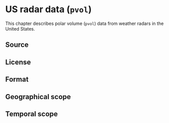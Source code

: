 # US radar data (`pvol`)

This chapter describes polar volume (`pvol`) data from weather radars in the United States.

## Source

## License

## Format

## Geographical scope

## Temporal scope
